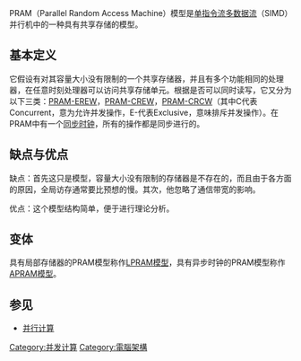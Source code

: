 PRAM（Parallel Random Access Machine）模型是[[单指令流多数据流|单指令流多数据流]]（SIMD）并行机中的一种具有共享存储的模型。

==基本定义==
它假设有对其容量大小没有限制的一个共享存储器，并且有多个功能相同的处理器，在任意时刻处理器可以访问共享存储单元。根据是否可以同时读写，它又分为以下三类：[[PRAM-EREW|PRAM-EREW]]，[[PRAM-CREW|PRAM-CREW]]，[[PRAM-CRCW|PRAM-CRCW]]（其中C代表Concurrent，意为允许并发操作，E-代表Exclusive，意味排斥并发操作）。在PRAM中有一个[[同步时钟|同步时钟]]，所有的操作都是同步进行的。

== 缺点与优点 ==
缺点：首先这只是模型，容量大小没有限制的存储器是不存在的，而且由于各方面的原因，全局访存通常要比预想的慢。其次，他忽略了通信带宽的影响。

优点：这个模型结构简单，便于进行理论分析。

== 变体 ==
具有局部存储器的PRAM模型称作[[LPRAM模型|LPRAM模型]]，具有异步时钟的PRAM模型称作[[APRAM模型|APRAM模型]]。

== 参见 ==
*[[并行计算|并行计算]]

{{Authority control}}
[[Category:并发计算|Category:并发计算]]
[[Category:電腦架構|Category:電腦架構]]